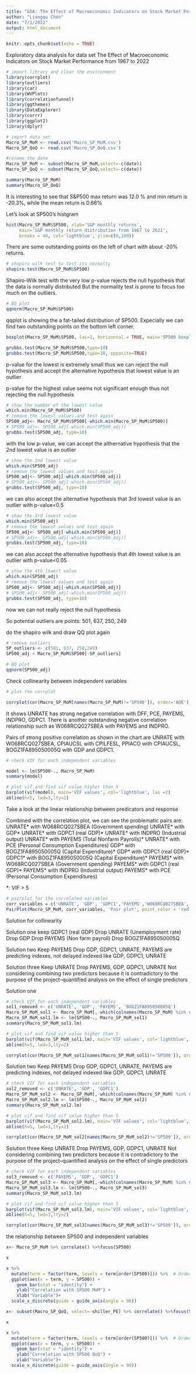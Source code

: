 ```yaml
---
title: "EDA: The Effect of Macroeconomic Indicators on Stock Market Performance"
author: "Liangqu Chen"
date: "7/1/2022"
output: html_document
---
```


```r
knitr::opts_chunk$set(echo = TRUE)
```

Exploratory data analysis for data set
The Effect of Macroeconomic Indicators on Stock Market Performance from 1967 to 2022

```r

# import library and clear the environment
library(corrplot)
library(outliers)
library(car)
library(WVPlots)
library(correlationfunnel)
library(ggthemes)
library(DataExplorer)
library(corrr)
library(ggplot2)
library(dplyr)
```


```r
# import data set
Macro_SP_MoM <- read.csv('Macro_SP_MoM.csv')
Macro_SP_QoQ <- read.csv('Macro_SP_QoQ.csv')

#rename the date
Macro_SP_MoM <- subset(Macro_SP_MoM,select=-c(date))
Macro_SP_QoQ <- subset(Macro_SP_QoQ,select=-c(date))
```

```r
summary(Macro_SP_MoM)
summary(Macro_SP_QoQ)
```

It is interesting to see that S&P500 max return was 12.0 % and min return is -20.3%, while the mean return is 0.66%

Let's look at SP500's histgram

```r
hist(Macro_SP_MoM$SP500, xlab='S&P monthly returns', 
     main='S&P monthly return distribution from 1967 to 2021',
     breaks = 40, col='lightblue', ylim=c(0,100))
```
There are some outstanding points on the left of chart with about -20% returns.

```r
# shapiro wilk test to test its normalty
shapiro.test(Macro_SP_MoM$SP500)
```
Shapiro-Wilk test with the very low p-value rejects the null hypothesis that the data is normally distributed
But the normality test is prone to focus too much on the outliers.

```r
# QQ plot
qqnorm(Macro_SP_MoM$SP500)
```
qqplot is showing the a fat-tailed distribution of SP500. Expecially we can find two outstanding points on the bottom left corner.


```r

boxplot(Macro_SP_MoM$SP500, las=1, horizontal = TRUE, main='SP500 boxplot')

```



```r
grubbs.test(Macro_SP_MoM$SP500,type=10)
grubbs.test(Macro_SP_MoM$SP500,type=10, opposite=TRUE)
```

p-value for the lowest is extremely small thus we can reject the null hypothesis
and accept the alternative hypothesis that lowest value is an outlier

p-value for the highest value seems not significant enough thus not rejecting the null hypothesis

```r
# show the number of the lowest value
which.min(Macro_SP_MoM$SP500)
# remove the lowest values and test again
SP500_adj<- Macro_SP_MoM$SP500[-which.min(Macro_SP_MoM$SP500)]
# SP500_adj<- SP500_adj[-which.min(SP500_adj)]
grubbs.test(SP500_adj, type=10)
```
with the low p-value, we can accept the althernative hypothesis that the 2nd lowest value is an outlier

```r
# show the 2nd lowest value
which.min(SP500_adj)
# remove the lowest values and test again
SP500_adj<- SP500_adj[-which.min(SP500_adj)]
# SP500_adj<- SP500_adj[-which.min(SP500_adj)]
grubbs.test(SP500_adj, type=10)
```

we can also accept the alternative hypothesis that 3rd lowest value is an outlier with p-value<0.5

```r
# show the 3rd lowest value
which.min(SP500_adj)
# remove the lowest values and test again
SP500_adj<- SP500_adj[-which.min(SP500_adj)]
# SP500_adj<- SP500_adj[-which.min(SP500_adj)]
grubbs.test(SP500_adj, type=10)
```
we can also accept the alternative hypothesis that 4th lowest value is an outlier with p-value<0.05
```r
# show the 4th lowest value
which.min(SP500_adj)
# remove the lowest values and test again
SP500_adj<- SP500_adj[-which.min(SP500_adj)]
# SP500_adj<- SP500_adj[-which.min(SP500_adj)]
grubbs.test(SP500_adj, type=10)
```

now we can not really reject the null hypothesis

So potential outliers are points: 501, 637, 250, 249

do the shapiro wilk and draw QQ plot again
```r
# remove outliers
SP_outliers <- c(501, 637, 250,249)
SP500_adj < Macro_SP_MoM$SP500[-SP_outliers]

# QQ plot
qqnorm(SP500_adj)
```

Check collinearity between independent variables


```r
# plot the corrplot

corrplot(cor(Macro_SP_MoM[names(Macro_SP_MoM)!='SP500']), order='AOE')

```
It shows UNRATE has strong negative correlation with DFF, PCE, PAYEMS, INDPRO, GDPC1. There is another outstanding negative correlation relationship such as W068RCQ027SBEA with PAYEMS and INDPRO.  

Pairs of strong positive correlation as shown in the chart are UNRATE with W068RCQ027SBEA, CPIAUCSL with CPILFESL, PPIACO with CPIAUCSL, BOGZ1FA895050005Q with GDP and GDPC1. 

```r
# check VIF for each independent variables

model <- lm(SP500~., Macro_SP_MoM)
summary(model)

# plot vif and find vif value higher than 5
barplot(vif(model), main='VIF values', col='lightblue', las =2)
abline(h=5, lwd=3,lty=2)

```

Take a look at the linear relationship between predicators and response


Combined with the correlation plot, we can see the problematic pairs are: 
UNRATE*  with W068RCQ027SBEA (Government spending)
UNRATE*  with GDP* 
UNRATE*  with GDPC1 (real GDP)* 
UNRATE*  with INDPRO (Industrial output)
UNRATE*  with PAYEMS (Total Nonfarm Payrolls)* 
UNRATE*  with PCE (Personal Consumption Expenditures)
GDP*           with BOGZ1FA895050005Q (Capital Expenditure)* 
GDP*           with GDPC1 (real GDP)* 
GDPC1*    with BOGZ1FA895050005Q (Capital Expenditure)* 
PAYEMS*  with W068RCQ027SBEA (Government spending)
PAYEMS*  with GDPC1 (real GDP)* 
PAYEMS*  with INDPRO (Industrial output)
PAYEMS*  with PCE (Personal Consumption Expenditures)


*: VIF > 5

```r
# pairplot for the correlated variables
corr_variables = c('UNRATE', 'GDP', 'GDPC1','PAYEMS','W068RCQ027SBEA', 'INDPRO', 'BOGZ1FA895050005Q', 'PCE')
PairPlot(Macro_SP_MoM, corr_variables, 'Pair plot', point_color = 'red')

```

Solution for collinearity

Solution one
  keep GDPC1 (real GDP)
  Drop UNRATE (Unemployment rate)
  Drop GDP
  Drop PAYEMS (Non farm payroll)
  Drop BOGZ1FA895050005Q

Solution two
  Keep PAYEMS
  Drop GDP, GDPC1, UNRATE, 
  PAYEMS are predicting indexes, not delayed indexed like GDP, GDPC1, UNRATE

Solution three
  Keep UNRATE
  Drop PAYEMS, GDP, GDPC1, UNRATE
  Not considering combining two predictors because it is contradictory to the purpose of the project–quantified analysis on the       effect of single predictors

Solution one

```r
# check VIF for each independent variables
sol1_removed <- c('UNRATE', 'GDP', 'PAYEMS', 'BOGZ1FA895050005Q')
Macro_SP_MoM_sol1 <- Macro_SP_MoM[,-which(colnames(Macro_SP_MoM) %in% sol1_removed)]
Macro_SP_MoM_sol1.lm <- lm(SP500~., Macro_SP_MoM_sol1)
summary(Macro_SP_MoM_sol1.lm)

# plot vif and find vif value higher than 5
barplot(vif(Macro_SP_MoM_sol1.lm), main='VIF values', col='lightblue', las =2)
abline(h=5, lwd=3,lty=2)

```
```r
corrplot(cor(Macro_SP_MoM_sol1[names(Macro_SP_MoM_sol1)!='SP500']), order = 'AOE')

```


Solution two
  Keep PAYEMS
  Drop GDP, GDPC1, UNRATE, 
  PAYEMS are predicting indexes, not delayed indexed like GDP, GDPC1, UNRATE

```r
# check VIF for each independent variables
sol2_removed <- c('UNRATE', 'GDP', 'GDPC1')
Macro_SP_MoM_sol2 <- Macro_SP_MoM[,-which(colnames(Macro_SP_MoM) %in% sol2_removed)]
Macro_SP_MoM_sol2.lm <- lm(SP500~., Macro_SP_MoM_sol2)
summary(Macro_SP_MoM_sol2.lm)

# plot vif and find vif value higher than 5
barplot(vif(Macro_SP_MoM_sol2.lm), main='VIF values', col='lightblue', las =2)
abline(h=5, lwd=3,lty=2)

```
```r
corrplot(cor(Macro_SP_MoM_sol2[names(Macro_SP_MoM_sol2)!='SP500']), order='AOE')
```

Solution three
  Keep UNRATE
  Drop PAYEMS, GDP, GDPC1, UNRATE
  Not considering combining two predictors because it is contradictory to the purpose of the project–quantified analysis on the       effect of single predictors
  
```r
# check VIF for each independent variables
sol3_removed <- c('PAYEMS', 'GDP', 'GDPC1')
Macro_SP_MoM_sol3 <- Macro_SP_MoM[,-which(colnames(Macro_SP_MoM) %in% sol3_removed)]
Macro_SP_MoM_sol3.lm <- lm(SP500~., Macro_SP_MoM_sol3)
summary(Macro_SP_MoM_sol3.lm)

# plot vif and find vif value higher than 5
barplot(vif(Macro_SP_MoM_sol3.lm), main='VIF values', col='lightblue', las =2)
abline(h=5, lwd=3,lty=2)

```
```r
corrplot(cor(Macro_SP_MoM_sol3[names(Macro_SP_MoM_sol3)!='SP500']), order='AOE')
```



the relationship between SP500 and independent variables

```r

x<- Macro_SP_MoM %>% correlate() %>%focus(SP500)

x
```
```r
x %>%
  mutate(term = factor(term, levels = term[order(SP500)])) %>%  # Order by correlation strength
  ggplot(aes(x = term, y = SP500)) +
    geom_bar(stat = "identity") +
    ylab("Correlation with SP500 MoM") +
    xlab("Variable")+
  scale_x_discrete(guide = guide_axis(angle = 90))
```


```r
x<- subset(Macro_SP_QoQ, select=-shiller_PE) %>% correlate() %>%focus(SP500)

x

```

```r
x %>%
  mutate(term = factor(term, levels = term[order(SP500)])) %>%  # Order by correlation strength
  ggplot(aes(x = term, y = SP500)) +
    geom_bar(stat = "identity") +
    ylab("Correlation with SP500 QoQ") +
    xlab("Variable")+
  scale_x_discrete(guide = guide_axis(angle = 90))
```


